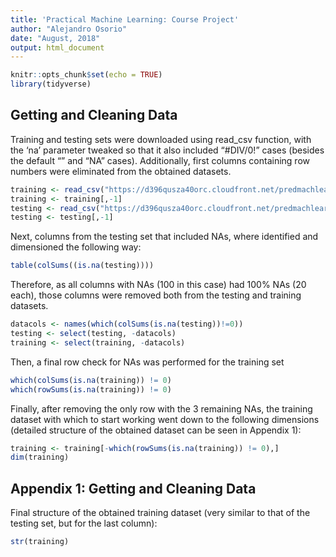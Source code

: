 ```yaml
---
title: 'Practical Machine Learning: Course Project'
author: "Alejandro Osorio"
date: "August, 2018"
output: html_document
---
```


```r
knitr::opts_chunk$set(echo = TRUE)
library(tidyverse)
```

## Getting and Cleaning Data

Training and testing sets were downloaded using read_csv function, with the 'na' parameter tweaked so that it also included "#DIV/0!" cases (besides the default "" and "NA" cases).  Additionally, first columns containing row numbers were eliminated from the obtained datasets.

```r
training <- read_csv("https://d396qusza40orc.cloudfront.net/predmachlearn/pml-training.csv", na = c("", "NA", "#DIV/0!"))
training <- training[,-1]
testing <- read_csv("https://d396qusza40orc.cloudfront.net/predmachlearn/pml-testing.csv", na = c("", "NA"))
testing <- testing[,-1]
```

Next, columns from the testing set that included NAs, where identified and dimensioned the following way:

```r
table(colSums((is.na(testing))))
```

Therefore, as all columns with NAs (100 in this case) had 100% NAs (20 each), those columns were removed both from the testing and training datasets.

```r
datacols <- names(which(colSums(is.na(testing))!=0))
testing <- select(testing, -datacols)
training <- select(training, -datacols)
```

Then, a final row check for NAs was performed for the training set

```r
which(colSums(is.na(training)) != 0)
which(rowSums(is.na(training)) != 0)
```

Finally, after removing the only row with the 3 remaining NAs, the training dataset with which to start working went down to the following dimensions (detailed structure of the obtained dataset can be seen in Appendix 1):

```r
training <- training[-which(rowSums(is.na(training)) != 0),]
dim(training)
```

## Appendix 1: Getting and Cleaning Data

Final structure of the obtained training dataset (very similar to that of the testing set, but for the last column):

```r
str(training)
```
